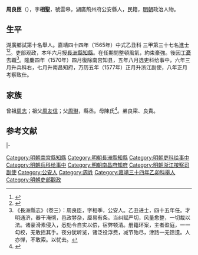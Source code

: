 {{明清人物信息框
| 姓名 = 周良臣
| 原名 =
| 圖片名稱= 
| 圖片大小 =
| 圖片說明 = 
| 最高職務 =浙江按察司副使
| 國家 = 大明 
| 爵位 =
| 籍貫 = 湖廣荊州府公安縣
| 族裔 = 
| 字號 = 
| 諡號 =
| 出生日期 = 嘉靖十四年乙未八月初一日
| 出生地點 = <!---湖廣荊州府公安縣--->
| 逝世日期 = 卒年不詳 
| 逝世地點 =
| 墓葬 =
| 配偶 = 配蘭氏
| 親屬 = （子）棨、臬、棐、榮
| 出身 =
* 嘉靖三十四年乙卯科舉人
* 嘉靖四十四年乙丑科同進士出身
| 經歷 =
| 著作 =  
}}
'''周良臣'''（{{bd|1535年||？|catIdx=}}），字'''相聖'''，號雲皋，湖廣荊州府公安縣人，民籍，[[明朝|明朝]]政治人物。

== 生平 ==
湖廣鄉試第十名舉人。嘉靖四十四年（1565年）中式乙丑科<!---會試第三百十五名--->三甲第三十七名進士<ref>{{Cite book|title=《皇明贡举考》卷五|author=[[张朝瑞|张朝瑞]]|publisher=《续修四库全书》史部第828册|year=|isbn=|location=|pages=}}</ref><ref>{{Cite book|title=贡举志五种 上|author=鲁小俊，江俊伟著|publisher=武汉大学出版社|year=2009|isbn=978-7-307-07043-1|location=武汉|pages=}}</ref>。吏部观政，本年六月授[[長洲縣|長洲縣]][[知縣|知縣]]。在任期間整頓風氣，約束豪強。後因[[丁憂|丁憂]]去職<ref>《長洲縣志》（卷三）：周良臣，字相季，公安人。乙丑进士，四十五年任。才明通济，器干淹彻，邑政棼杂，厘易有条。当纠赋严切，风量愈整，一切裁以法。诸豪滑素侵入，悉劾令自实以偿，宿弊顿清。册籍环案，主者盈庭，一一勾校，无敢摇其手。夜分犹听览，诸泛役浮费，减节殆尽，津路一无馈遗。人亦惮，不敢索。以忧去。</ref>。隆慶四年（1570年）四月復除南宫知县，五年八月选吏科给事中，六年三月升兵科右，七月升南昌知府，万历五年（1577年）正月升浙江副使，八年正月考察致仕。

== 家族 ==
曾祖[[周志|周志]]；祖父[[周友信|周友信]]；父[[周琳|周琳]]，縣丞。母陳氏<ref>{{Cite book|title=天一阁藏明代科举录选刊 登科录 点校本|author=龚延明主编|publisher=宁波出版社|year=2016|isbn=978-7-5526-2320-8|location=宁波|pages=|quote=《天一閣藏明代科舉錄選刊.登科錄》之《嘉靖四十四年乙丑科登科錄》}}</ref>。弟良寀、良貴。

==参考文献==
{{reflist}}

{{start box}}
{{s-off}}
{{s-before|[[馬會_(嘉靖進士)|馬會]]}}
{{s-title|明朝長洲縣知縣|1566年－1567年}}
{{s-after|[[呂若愚|呂若愚]]}}
|-
{{s-before|[[楊永貴|楊永貴]]}}
{{s-title|明朝南宮縣知縣|1570年－1571年}}
{{s-after|[[喬巖|喬巖]]}}
{{end box}}

{{嘉靖四十四年乙丑科殿試金榜}}

{{DEFAULTSORT:Zhou周}}
[[Category:明朝南宮縣知縣|Category:明朝南宮縣知縣]]
[[Category:明朝長洲縣知縣|Category:明朝長洲縣知縣]]
[[Category:明朝吏科给事中|Category:明朝吏科给事中]]
[[Category:明朝兵科给事中|Category:明朝兵科给事中]]
[[Category:明朝南昌府知府|Category:明朝南昌府知府]]
[[Category:明朝浙江按察司副使|Category:明朝浙江按察司副使]]
[[Category:公安人|Category:公安人]]
[[Category:周姓|Category:周姓]]
[[Category:嘉靖三十四年乙卯科舉人|Category:嘉靖三十四年乙卯科舉人]]
[[Category:明朝吏部觀政|Category:明朝吏部觀政]]